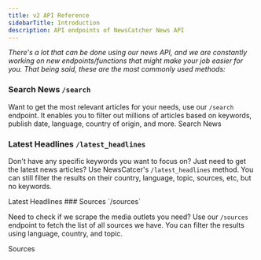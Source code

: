 ```yaml
---
title: v2 API Reference
sidebarTitle: Introduction
description: API endpoints of NewsCatcher News API
---
```


_There's a lot that can be done using our news API, and we are constantly working on new endpoints/functions that might make your job easier for you. That being said, these are the most commonly used methods:_

### Search News `/search`

Want to get the most relevant articles for your needs, use our `/search` endpoint. It enables you to filter out millions of articles based on keywords, publish date, language, country of origin, and more.
<Card href="v2/api-reference/search/search-for-specific-news-articles" icon="caret-right">
Search News
</Card>

### Latest Headlines `/latest_headlines`

Don't have any specific keywords you want to focus on? Just need to get the latest news articles? Use NewsCatcer's `/latest_headlines` method. You can still filter the results on their country, language, topic, sources, etc, but no keywords.

<Card href="v2/api-reference/latest_headlines/get-latest-news-articles" icon="caret-right">
Latest Headlines
</Card>
### Sources `/sources`

Need to check if we scrape the media outlets you need? Use our `/sources` endpoint to fetch the list of all sources we have. You can filter the results using language, country, and topic.

<Card href="v2/api-reference/sources/get-top-news-sources-supported-by-newscatcher" icon="caret-right">
Sources
</Card>
